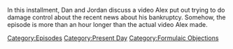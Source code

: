 {{DEFAULTSORT:
    #_EPISODE_0862:Bankruptcy Response
}}{{Episode
    | title           = Bankruptcy Response
    | caption         = Listen to this episode on [https://knowledgefight.libsyn.com/862-bankruptcy-response Libsyn] [None Spotify], Read the [[Transcript/862: Bankruptcy Response|Unofficial Transcript]]
    | episodeNumber   = 862
    | length          = 01:18:57
    | airDate         = October 23, 2023
    | coverageDate    = October 19, 2023
    | episodeType     = [[:Category:Present Day|Present Day]], [[:Category:Formulaic Objections|Formulaic Objections]]
    | previousEpisode = [[861: October 18, 2023]]
    | nextEpisode     = [[863: Keepin' It Fake, With Vivek]]
}}

{{Stub}}

In this installment, Dan and Jordan discuss a video Alex put out trying to do damage control about the recent news about his bankruptcy.  Somehow, the episode is more than an hour longer than the actual video Alex made.

[[Category:Episodes]]
[[Category:Present Day]]
[[Category:Formulaic Objections]]
